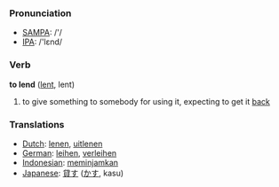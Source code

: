 === Pronunciation ===
*[[w:SAMPA|SAMPA]]: /'/
*[[w:IPA|IPA]]: /'lεnd/

=== Verb ===

'''to lend''' ([[lent]], lent)

# to give something to somebody for using it, expecting to get it [[back]]

=== Translations ===
*[[Dutch]]: [[lenen]], [[uitlenen]]
*[[German]]: [[leihen]], [[verleihen]]
*[[Indonesian]]: [[pinjam|meminjamkan]]
*[[Japanese]]: [[貸す]] ([[かす]], kasu)